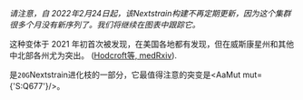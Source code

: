 
_请注意，自 2022年2月24日起，该Nextstrain构建不再定期更新，因为这个集群很多个月没有新序列了。我们将继续在图表中跟踪它。_

这种变体于 2021 年初首次被发现，在美国各地都有发现，但在威斯康星州和其他中北部各州尤为突出。
([Hodcroft等, medRxiv](https://www.medrxiv.org/content/10.1101/2021.02.12.21251658v2)).

<VarOrLin name="S:677H.Robin1" prefix=""/>是`20G`Nextstrain进化枝的一部分，它最值得注意的突变是<AaMut mut={'S:Q677'}/>。 <br/>

<MdxContent filepath="clusters/S.Q677.mdx" />
